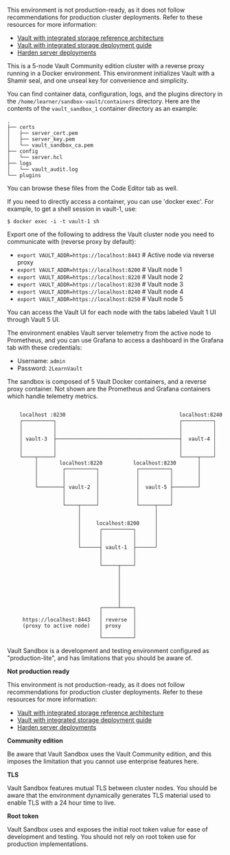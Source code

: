 <Tabs>
<Tab heading="Overview">

<Warning> 

This environment is not production-ready, as it does not follow recommendations for production cluster deployments. Refer to these resources for more information:

- <a href="/vault/tutorials/day-one-raft/raft-reference-architecture">Vault with integrated storage reference architecture</a>
- <a href="/vault/tutorials/day-one-raft/raft-deployment-guide">Vault with integrated storage deployment guide</a>
- <a href="/vault/tutorials/archive/production-hardening">Harden server deployments</a>

</Warning>

This is a 5-node Vault Community edition cluster with a reverse proxy running in a Docker environment. This environment initializes Vault with a Shamir seal, and one unseal key for convenience and simplicity.

You can find container data, configuration, logs, and the plugins directory in the `/home/learner/sandbox-vault/containers` directory. Here are the contents of the `vault_sandbox_1` container directory as an example:

<CodeBlockConfig hideClipboard>

```
.
├── certs
│   ├── server_cert.pem
│   ├── server_key.pem
│   └── vault_sandbox_ca.pem
├── config
│   └── server.hcl
├── logs
│   └── vault_audit.log
└── plugins
```

</CodeBlockConfig>

You can browse these files from the Code Editor tab as well.

If you need to directly access a container, you can use 'docker exec'. For example, to get a shell session in vault-1, use:

```shell-session
$ docker exec -i -t vault-1 sh
```

Export one of the following to address the Vault cluster node you need to communicate with (reverse proxy by default):

- `export VAULT_ADDR=https://localhost:8443` # Active node via reverse proxy
- `export VAULT_ADDR=https://localhost:8200` # Vault node 1
- `export VAULT_ADDR=https://localhost:8220` # Vault node 2
- `export VAULT_ADDR=https://localhost:8230` # Vault node 3
- `export VAULT_ADDR=https://localhost:8240` # Vault node 4
- `export VAULT_ADDR=https://localhost:8250` # Vault node 5

You can access the Vault UI for each node with the tabs labeled Vault 1 UI through Vault 5 UI.

The environment enables Vault server telemetry from the active node to Prometheus, and you can use Grafana to access a dashboard in the Grafana tab with these credentials:

- Username: `admin`
- Password: `2LearnVault`

</Tab>
<Tab heading="Architecture">

The sandbox is composed of 5 Vault Docker containers, and a reverse proxy container. Not shown are the Prometheus and Grafana containers which handle telemetry metrics.

<CodeBlockConfig hideClipboard>

```

    localhost :8230                                     localhost:8240
    ┌──────────┐                                        ┌──────────┐
    │          │                                        │          │
    │          │                                        │          │
    │ vault-3  ├────────────────────────────────────────┤  vault-4 │
    │          │                                        │          │
    │          │                                        │          │
    └────┬─────┘                                        └─────┬────┘
         │       localhost:8220          localhost:8230       │
         │        ┌──────────┐            ┌──────────┐        │
         │        │          │            │          │        │
         │        │          │            │          │        │
         └────────┤ vault-2  │            │  vault-5 ├────────┘
                  │          │            │          │
                  │          │            │          │
                  └────┬─────┘            └─────┬────┘
                       │                        │
                       │                        │
                       │     localhost:8200     │
                       │      ┌──────────┐      │
                       │      │          │      │
                       │      │          │      │
                       └──────┤ vault-1  ├──────┘
                              │          │
                              │          │
                              └─────┬────┘
                                    │
                                    │
                                    │
                                    │
                                    │
                                    │
                              ┌─────┴────┐
                              │          │
     https://localhost:8443   │ reverse  │
     (proxy to active node)   │ proxy    │
                              │          │
                              └──────────┘
```

</CodeBlockConfig>

</Tab>
<Tab heading="Limitations">

Vault Sandbox is a development and testing environment configured as "production-lite", and has limitations that you should be aware of.

**Not production ready**

This environment is not production-ready, as it does not follow recommendations for production cluster deployments. Refer to these resources for more information:

- [Vault with integrated storage reference architecture](/vault/tutorials/day-one-raft/raft-reference-architecture)
- [Vault with integrated storage deployment guide](/vault/tutorials/day-one-raft/raft-deployment-guide)
- [Harden server deployments](/vault/tutorials/archive/production-hardening)

**Community edition**

Be aware that Vault Sandbox uses the Vault Community edition, and this imposes the limitation that you cannot use enterprise features here.

**TLS**

Vault Sandbox features mutual TLS between cluster nodes. You should be aware that the environment dynamically generates TLS material used to enable TLS with a 24 hour time to live.

**Root token**

Vault Sandbox uses and exposes the initial root token value for ease of development and testing. You should not rely on root token use for production implementations.

</Tab>
</Tabs>